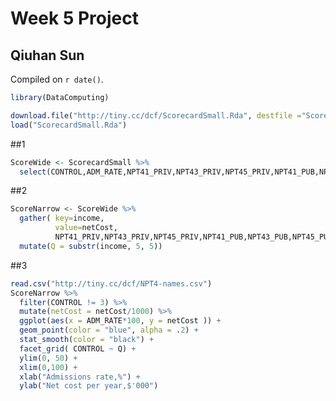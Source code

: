# Week 5 Project

## Qiuhan Sun

<!-- leave this material as is -->
Compiled on `r date()`.

```r
library(DataComputing)
```
<!-- put your content after this line -->


```r
download.file("http://tiny.cc/dcf/ScorecardSmall.Rda", destfile ="ScorecardSmall.Rda")
load("ScorecardSmall.Rda")
```

##1
```r
ScoreWide <- ScorecardSmall %>%
  select(CONTROL,ADM_RATE,NPT41_PRIV,NPT43_PRIV,NPT45_PRIV,NPT41_PUB,NPT43_PUB,NPT45_PUB)
```

##2
```r
ScoreNarrow <- ScoreWide %>%
  gather( key=income,
          value=netCost,
          NPT41_PRIV,NPT43_PRIV,NPT45_PRIV,NPT41_PUB,NPT43_PUB,NPT45_PUB) %>%
  mutate(Q = substr(income, 5, 5)) 
```

##3
```r
read.csv("http://tiny.cc/dcf/NPT4-names.csv")
ScoreNarrow %>%
  filter(CONTROL != 3) %>%
  mutate(netCost = netCost/1000) %>%
  ggplot(aes(x = ADM_RATE*100, y = netCost )) +
  geom_point(color = "blue", alpha = .2) + 
  stat_smooth(color = "black") +
  facet_grid( CONTROL ~ Q) +
  ylim(0, 50) +
  xlim(0,100) +
  xlab("Admissions rate,%") +
  ylab("Net cost per year,$'000")
  
```

